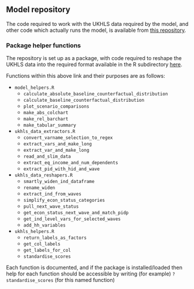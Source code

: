 ## Model repository

The code required to work with the UKHLS data required by the model, and other code which actually runs the model, is available from [this repository](https://github.com/JonMinton/economic_inactivity/).

### Package helper functions

The repository is set up as a package, with code required to reshape the UKHLS data into the required format available in the R subdirectory [here](https://github.com/JonMinton/economic_inactivity/tree/main/R).

Functions within this above link and their purposes are as follows:

- `model_helpers.R`
    - `calculate_absolute_baseline_counterfactual_distribution`
    - `calculate_baseline_counterfactual_distribution`
    - `plot_scenario_comparisons`
    - `make_abs_colchart`
    - `make_rel_barchart`
    - `make_tabular_summary`
- `ukhls_data_extractors.R`
    - `convert_varname_selection_to_regex`
    - `extract_vars_and_make_long`
    - `extract_var_and_make_long`
    - `read_and_slim_data`
    - `extract_eq_income_and_num_dependents`
    - `extract_pid_with_hid_and_wave`
- `ukhls_data_reshapers.R`
    - `smartly_widen_ind_dataframe`
    - `rename_widen`
    - `extract_ind_from_waves`
    - `simplify_econ_status_categories`
    - `pull_next_wave_status`
    - `get_econ_status_next_wave_and_match_pidp`
    - `get_ind_level_vars_for_selected_waves`
    - `add_hh_variables`
- `ukhls_helpers.R`
    - `return_labels_as_factors`
    - `get_col_labels`
    - `get_labels_for_col`
    - `standardise_scores`

Each function is documented, and if the package is installed/loaded then help for each function should be accessible by writing (for example) `?standardise_scores` (for this named function)











